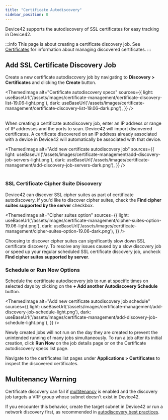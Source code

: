 ```yaml
---
title: "Certificate Autodiscovery"
sidebar_position: 8
---
```



Device42 supports the autodiscovery of SSL certificates for easy tracking in Device42.

:::info
This page is about creating a certificate discovery job. See [Certificates](/infrastructure-management/certificate-management.mdx) for information about managing discovered certificates.
:::

## Add SSL Certificate Discovery Job

Create a new certificate autodiscovery job by navigating to **Discovery > Certificates** and clicking the **Create** button.

<ThemedImage
  alt="Certificate autodiscovery specs"
  sources={{
    light: useBaseUrl('/assets/images/certificate-management/certificate-discovery-list-19.06-light.png'),
    dark: useBaseUrl('/assets/images/certificate-management/certificate-discovery-list-19.06-dark.png'),
  }}
/>
<br/><br/>

When creating a certificate autodiscovery job, enter an IP address or range of IP addresses and the ports to scan. Device42 will import discovered certificates. A certificate discovered on an IP address already associated with a device in Device42 will automatically be associated with that device.

<ThemedImage
  alt="Add new certificate autodiscovery job"
  sources={{
    light: useBaseUrl('/assets/images/certificate-management/add-discovery-job-servers-light.png'),
    dark: useBaseUrl('/assets/images/certificate-management/add-discovery-job-servers-dark.png'),
  }}
/>
<br/><br/>

### SSL Certificate Cipher Suite Discovery

Device42 can discover SSL cipher suites as part of certificate autodiscovery. If you'd like to discover cipher suites, check the **Find cipher suites supported by the server** checkbox.

<ThemedImage
  alt="Cipher suites option"
  sources={{
    light: useBaseUrl('/assets/images/certificate-management/cipher-suites-option-19.06-light.png'),
    dark: useBaseUrl('/assets/images/certificate-management/cipher-suites-option-19.06-dark.png'),
  }}
/>

Choosing to discover cipher suites can significantly slow down SSL certificate discovery. To resolve any issues caused by a slow discovery job or speed up your regular scheduled SSL certificate discovery job, uncheck **Find cipher suites supported by server**.

### Schedule or Run Now Options

Schedule the certificate autodiscovery job to run at specific times on selected days by clicking on the **+ Add another Autodiscovery Schedule** button.

<ThemedImage
  alt="Add new certificate autodiscovery job schedule"
  sources={{
    light: useBaseUrl('/assets/images/certificate-management/add-discovery-job-schedule-light.png'),
    dark: useBaseUrl('/assets/images/certificate-management/add-discovery-job-schedule-light.png'),
  }}
/>

Newly created jobs will not run on the day they are created to prevent the unintended running of many jobs simultaneously. To run a job after its initial creation, click **Run Now** on the job details page or on the Certificate autodiscovery specs list page.

Navigate to the certificates list pages under **Applications > Certificates** to inspect the discovered certificates. 

## Multitenancy Warning

Certificate discovery can fail if [multitenancy](/administration/role-based-access-control/role-based-permissions-and-access.mdx) is enabled and the discovery job targets a VRF group whose subnet doesn't exist in Device42.

If you encounter this behavior, create the target subnet in Device42 or run a network discovery first, as recommended in [autodiscovery best practices](autodisc-best-practices.mdx).

